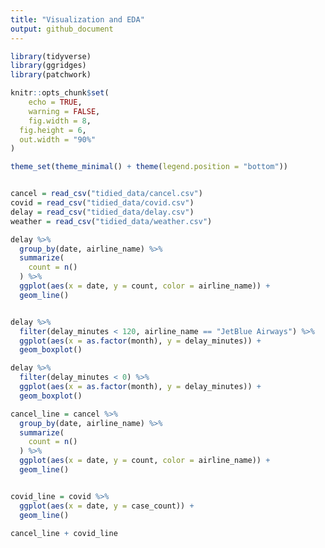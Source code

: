 ```yaml
---
title: "Visualization and EDA"
output: github_document
---
```


```r
library(tidyverse)
library(ggridges)
library(patchwork)

knitr::opts_chunk$set(
	echo = TRUE,
	warning = FALSE,
	fig.width = 8, 
  fig.height = 6,
  out.width = "90%"
)

theme_set(theme_minimal() + theme(legend.position = "bottom"))


cancel = read_csv("tidied_data/cancel.csv")
covid = read_csv("tidied_data/covid.csv")
delay = read_csv("tidied_data/delay.csv")
weather = read_csv("tidied_data/weather.csv")

```


```r
delay %>% 
  group_by(date, airline_name) %>% 
  summarize(
    count = n()
  ) %>% 
  ggplot(aes(x = date, y = count, color = airline_name)) +
  geom_line()


delay %>% 
  filter(delay_minutes < 120, airline_name == "JetBlue Airways") %>% 
  ggplot(aes(x = as.factor(month), y = delay_minutes)) +
  geom_boxplot()

delay %>% 
  filter(delay_minutes < 0) %>% 
  ggplot(aes(x = as.factor(month), y = delay_minutes)) +
  geom_boxplot()

```

```r
cancel_line = cancel %>% 
  group_by(date, airline_name) %>% 
  summarize(
    count = n()
  ) %>% 
  ggplot(aes(x = date, y = count, color = airline_name)) +
  geom_line()


covid_line = covid %>% 
  ggplot(aes(x = date, y = case_count)) +
  geom_line()

cancel_line + covid_line

```

